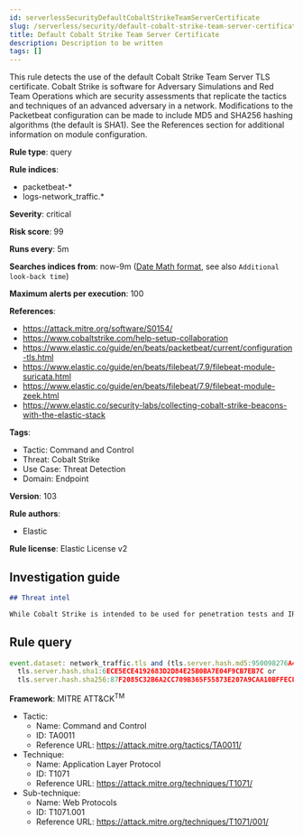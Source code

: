 ```yaml
---
id: serverlessSecurityDefaultCobaltStrikeTeamServerCertificate
slug: /serverless/security/default-cobalt-strike-team-server-certificate
title: Default Cobalt Strike Team Server Certificate
description: Description to be written
tags: []
---
```


<div id="default-cobalt-strike-team-server-certificate"></div>

This rule detects the use of the default Cobalt Strike Team Server TLS certificate. Cobalt Strike is software for Adversary Simulations and Red Team Operations which are security assessments that replicate the tactics and techniques of an advanced adversary in a network. Modifications to the Packetbeat configuration can be made to include MD5 and SHA256 hashing algorithms (the default is SHA1). See the References section for additional information on module configuration.

**Rule type**: query

**Rule indices**: 

* packetbeat-*
* logs-network_traffic.*

**Severity**: critical

**Risk score**: 99

**Runs every**: 5m

**Searches indices from**: now-9m ([Date Math format](((ref))/common-options.html#date-math), see also <DocLink id="serverlessSecurityRulesUiCreate" section="set-the-rules-schedule">`Additional look-back time`</DocLink>)

**Maximum alerts per execution**: 100

**References**: 

* https://attack.mitre.org/software/S0154/
* https://www.cobaltstrike.com/help-setup-collaboration
* https://www.elastic.co/guide/en/beats/packetbeat/current/configuration-tls.html
* https://www.elastic.co/guide/en/beats/filebeat/7.9/filebeat-module-suricata.html
* https://www.elastic.co/guide/en/beats/filebeat/7.9/filebeat-module-zeek.html
* https://www.elastic.co/security-labs/collecting-cobalt-strike-beacons-with-the-elastic-stack

**Tags**: 

* Tactic: Command and Control
* Threat: Cobalt Strike
* Use Case: Threat Detection
* Domain: Endpoint

**Version**: 103

**Rule authors**: 

* Elastic

**Rule license**: Elastic License v2

## Investigation guide

```markdown
## Threat intel

While Cobalt Strike is intended to be used for penetration tests and IR training, it is frequently used by actual threat actors (TA) such as APT19, APT29, APT32, APT41, FIN6, DarkHydrus, CopyKittens, Cobalt Group, Leviathan, and many other unnamed criminal TAs. This rule uses high-confidence atomic indicators, so alerts should be investigated rapidly.
```

## Rule query

```js
event.dataset: network_traffic.tls and (tls.server.hash.md5:950098276A495286EB2A2556FBAB6D83 or
  tls.server.hash.sha1:6ECE5ECE4192683D2D84E25B0BA7E04F9CB7EB7C or
  tls.server.hash.sha256:87F2085C32B6A2CC709B365F55873E207A9CAA10BFFECF2FD16D3CF9D94D390C)

```

**Framework**: MITRE ATT&CK<sup>TM</sup>

* Tactic:
    * Name: Command and Control
    * ID: TA0011
    * Reference URL: https://attack.mitre.org/tactics/TA0011/
* Technique:
    * Name: Application Layer Protocol
    * ID: T1071
    * Reference URL: https://attack.mitre.org/techniques/T1071/
* Sub-technique:
    * Name: Web Protocols
    * ID: T1071.001
    * Reference URL: https://attack.mitre.org/techniques/T1071/001/

